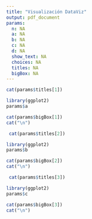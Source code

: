 ```yaml
---
title: "Visualización DataViz"
output: pdf_document
params:
  n: NA
  a: NA
  b: NA
  c: NA
  d: NA
  show_text: NA
  choices: NA
  titles: NA
  bigBox: NA
---
```





```r
cat(params$titles[1])
```

```r
library(ggplot2)
params$a
```

```r
cat(params$bigBox[1])
cat("\n")
```

\pagebreak




```r
 cat(params$titles[2])
```

```r
library(ggplot2)
params$b
```

```r
cat(params$bigBox[2])
cat("\n")
```

\pagebreak

```r
 cat(params$titles[3])
```

```r
library(ggplot2)
params$c
```

```r
cat(params$bigBox[3])
cat("\n")
```
